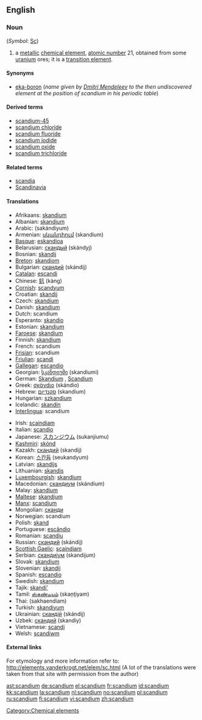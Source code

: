 {{see|Scandium}}
==English==
{{elements|Sc|calcium|Ca|titanium|Ti}}
===Noun===
{{wikipedia}}
{{en-noun|-}} (''Symbol'': [[Sc]])

# a [[metallic]] [[chemical element]], [[atomic number]] 21, obtained from some [[uranium]] ores; it is a [[transition element]].

====Synonyms====
*[[eka-boron]] (''name given by [[w:Dmitri Mendeleev|Dmitri Mendeleev]] to the then undiscovered element at the position of scandium in his periodic table'')

====Derived terms====
*[[scandium-45]]
*[[scandium chloride]]
*[[scandium fluoride]]
*[[scandium iodide]]
*[[scandium oxide]]
*[[scandium trichloride]]

====Related terms====
*[[scandia]]
*[[Scandinavia]]

==== Translations ====
{{top}}
*Afrikaans: [[skandium]]
*Albanian: [[skandium]]
*Arabic: {{ARchar|[[سكانديوم]]}} (sakándiyum) {{m}}
*Armenian: [[սկանդիում]] (skandium)
*[[Basque]]: [[eskandioa]]
*Belarusian: [[скандый]] (skándyj) {{m}}
*Bosnian: [[skandij]]
*[[Breton]]: [[skandiom]]
*Bulgarian: [[скандий]] (skándij) {{m}}
*[[Catalan]]: [[escandi]]
*Chinese: [[鈧]] (kàng)
*[[Cornish]]: [[scandyum]]
*Croatian: [[skandij]]
*Czech: [[skandium]]
*Danish: [[skandium]]
*Dutch: scandium {{n}}
*Esperanto: [[skandio]]
*Estonian: [[skandium]]
*[[Faroese]]: [[skandium]]
*Finnish: [[skandium]]
*French: scandium {{m}}
*[[Frisian]]: scandium
*[[Friulian]]: [[scandi]]
*[[Gallegan]]: [[escandio]]
*Georgian: [[სკანდიუმი]] (skandiumi)
*German: [[Skandium]] {{n}}, [[Scandium]] {{n}}
*Greek: [[σκάνdιο]] (skándio) {{n}}
*Hebrew: [[סקנדיום]] (skandium)
*Hungarian: [[szkandium]]
*Icelandic: [[skandín]]
*[[Interlingua]]: scandium
{{mid}}
*Irish: [[scaindiam]]
*Italian: [[scandio]] {{m}}
*Japanese: [[スカンジウム]] (sukanjiumu)
*[[Kashmiri]]: [[skónd]]
*Kazakh: [[скандий]] (skandij)
*Korean: [[스칸듐]] (seukandyum)
*Latvian: [[skandijs]]
*Lithuanian: [[skandis]]
*[[Luxembourgish]]: [[skandium]]
*Macedonian: [[скандиум]] (skándium) {{m}}
*Malay: [[skandium]]
*[[Maltese]]: [[skandjum]]
*[[Manx]]: [[scandjum]]
*Mongolian: [[сканди]]
*Norwegian: scandium
*Polish: [[skand]] {{m}}
*Portuguese: [[escândio]] {{m}}
*Romanian: [[scandiu]] {{n}}
*Russian: [[скандий]] (skándij) {{m}}
*[[Scottish Gaelic]]: [[scaindiam]]
*Serbian: [[скандиjум]] (skandijum) {{m}}
*Slovak: [[skandium]]
*Slovenian: [[skandij]]
*Spanish: [[escandio]] {{m}}
*Swedish: [[skandium]]
*Tajik: [[skandi']]
*Tamil: [[ஸ்கண்டியம்]] (skaņţiyam)
*Thai: {{THchar|[[สแคนเดียม]]}} (sakhaendiam)
*Turkish: [[skandiyum]]
*Ukrainian: [[скандiй]] (skándij) {{m}}
*Uzbek: [[скандий]] (skandiy)
*Vietnamese: [[scandi]]
*Welsh: [[scandiwm]]
{{bottom}}

====External links====
For etymology and more information refer to:
http://elements.vanderkrogt.net/elem/sc.html
(A lot of the translations were taken from that site with permission from the author)

[[Category:Chemical elements]]

[[ast:scandium]]
[[de:scandium]]
[[el:scandium]]
[[fr:scandium]]
[[id:scandium]]
[[kk:scandium]]
[[la:scandium]]
[[nl:scandium]]
[[no:scandium]]
[[pl:scandium]]
[[ru:scandium]]
[[fi:scandium]]
[[vi:scandium]]
[[zh:scandium]]